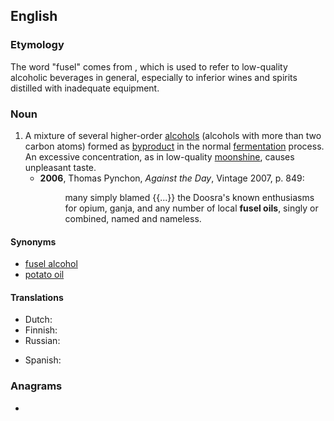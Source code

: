 ==English==
{{wikipedia|Fusel alcohol|Fusel oil}}

===Etymology===
The word "fusel" comes from {{der|en|de|Fusel}}, which is used to refer to low-quality alcoholic beverages in general, especially to inferior wines and spirits distilled with inadequate equipment.

===Noun===
{{en-noun}}

# A mixture of several higher-order [[alcohol|alcohols]] (alcohols with more than two carbon atoms) formed as [[byproduct]] in the normal [[fermentation]] process. An excessive concentration, as in low-quality [[moonshine]], causes unpleasant taste.
#* '''2006''', Thomas Pynchon, ''Against the Day'', Vintage 2007, p. 849:
#*: many simply blamed {{...}} the Doosra's known enthusiasms for opium, ganja, and any number of local '''fusel oils''', singly or combined, named and nameless.

====Synonyms====
* [[fusel alcohol]]
* [[potato oil]]

====Translations====
{{trans-top|byproduct of alcoholic fermentation}}
* Dutch: {{t|nl|foezelolie|f}}
* Finnish: {{t|fi|sikunaöljy}}
* Russian: {{t|ru|сиву́шное ма́сло|n}}
{{trans-mid}}
* Spanish: {{t|es|aceite de fusel|m}}
{{trans-bottom}}

===Anagrams===
* {{anagrams|en|a=efillosu|fuel oils}}